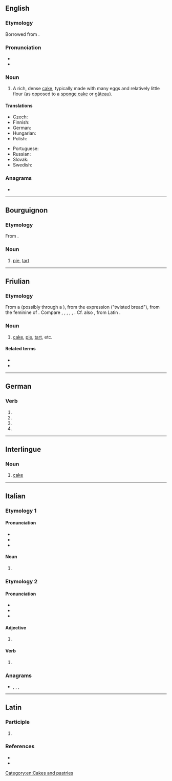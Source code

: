 {{also|Torte|törte|tortë}}
==English==

===Etymology===
Borrowed from {{bor|en|de|Torte}}.

===Pronunciation===
* {{IPA|en|/ˈtɔː(ɹ)t/}}
* {{homophones|en|tort|taught|taut}}

===Noun===
{{en-noun}}

# A rich, dense [[cake]], typically made with many eggs and relatively little flour (as opposed to a [[sponge cake]] or [[gâteau]]).

====Translations====
{{trans-top|a rich, dense cake}}
* Czech: {{t+|cs|dort|m}}
* Finnish: {{t+|fi|täytekakku}}
* German: {{t+|de|torte}}
* Hungarian: {{t+|hu|torta}}
* Polish: {{t+|pl|tort|m}}
{{trans-mid}}
* Portuguese: {{t+|pt|torta}}
* Russian: {{t+|ru|торт|m}}
* Slovak: {{t-needed|sk}}
* Swedish: {{t+|sv|kaka|c}}
{{trans-bottom}}

===Anagrams===
* {{anagrams|en|a=eortt|Otter|Treto|ortet|otter|toret|toter}}

[[Category:en:Cakes and pastries]]

----

==Bourguignon==

===Etymology===
From {{inh|roa-brg|LL.|torta}}.

===Noun===
{{head|roa-brg|noun|g=f|plural|tortes}}

# [[pie]], [[tart]]

----

==Friulian==

===Etymology===
From a {{inh|fur|LL.|torta}} (possibly through a {{inh|fur|VL.||*turta}}), from the expression {{m|la|torta}} {{m|la|panis}} ("twisted bread"), from the feminine of {{inh|fur|la|tortus}}. Compare {{cog|it|torta}}, {{cog|vec|torta}}, {{cog|rm|turta}}, {{m|rm|tuorta}}, {{cog|fr|tourte}}, {{cog|ro|turtă}}. Cf. also {{m|fur|tuart}}, from Latin {{m|la|tortus}}.

===Noun===
{{fur-noun|f|pl=tortis}}

# [[cake]], [[pie]], [[tart]], etc.

====Related terms====
* {{l|fur|tuart}}
* {{l|fur|stuarzi}}

----

==German==

===Verb===
{{head|de|verb form}}

# {{de-verb form of|torten|1|s|g}}
# {{de-verb form of|torten|1|s|k1}}
# {{de-verb form of|torten|3|s|k1}}
# {{de-verb form of|torten|i|s}}

----

==Interlingue==

===Noun===
{{head|ie|noun}}

# [[cake]]

----

==Italian==

===Etymology 1===

====Pronunciation====
* {{IPA|it|/ˈtor.te/|[ˈt̪or̺t̪e]}}
* {{rhymes|it|orte}}
* {{hyphenation|it|tór|te}}

====Noun====
{{head|it|noun plural form|g=f-p}}

# {{plural of|it|torta}}

===Etymology 2===

====Pronunciation====
* {{IPA|it|/ˈtɔr.te/|[ˈt̪ɔr̺t̪e]}}
* {{rhymes|it|ɔrte}}
* {{hyphenation|it|tòr|te}}

====Adjective====
{{head|it|adjective form}}

# {{feminine plural of|it|torto}}

====Verb====
{{head|it|past participle form}}

# {{feminine plural past participle of|it|torcere|nocat=1}}

===Anagrams===
* {{l|it|retto}}, {{l|it|rotte}}, {{l|it|tetro}}, {{l|it|trote}}

----

==Latin==

===Participle===
{{la-part-form|torte}}

# {{inflection of|la|tortus||voc|m|s}}

===References===
* {{R:L&S}}
* {{R:Gaffiot}}